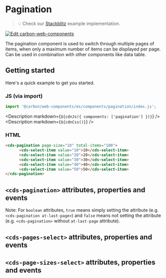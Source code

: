 
# Pagination

> 💡 Check our
> [Stackblitz](https://stackblitz.com/github/carbon-design-system/carbon-for-ibm-dotcom/tree/main/packages/web-components/examples/stackblitz/basic/components/pagination)
> example implementation.

[![Edit carbon-web-components](https://developer.stackblitz.com/img/open_in_stackblitz.svg)](https://stackblitz.com/github/carbon-design-system/carbon-for-ibm-dotcom/tree/main/packages/carbon-web-components/examples/stackblitz/basic/components/pagination)

The pagination component is used to switch through multiple pages of items, when
only a maximum number of items can be displayed per page. Can be used in
combination with other components like data table.

## Getting started

Here's a quick example to get you started.

### JS (via import)

```javascript
import '@carbon/web-components/es/components/pagination/index.js';
```

<Description markdown={`${cdnJs({ components: ['pagination'] })}`} />
<Description markdown={`${cdnCss()}`} />

### HTML

```html
<cds-pagination page-size="10" total-items="100">
      <cds-select-item value="10">10</cds-select-item>
      <cds-select-item value="20">20</cds-select-item>
      <cds-select-item value="30">30</cds-select-item>
      <cds-select-item value="40">40</cds-select-item>
      <cds-select-item value="50">50</cds-select-item>
</cds-pagination>
```

## `<cds-pagination>` attributes, properties and events

Note: For `boolean` attributes, `true` means simply setting the attribute (e.g.
`<cds-pagination at-last-page>`) and `false` means not setting the attribute
(e.g. `<cds-pagination>` without `at-last-page` attribute).

<Props of="cds-pagination" />

## `<cds-pages-select>` attributes, properties and events

<Props of="cds-pages-select" />

## `<cds-page-sizes-select>` attributes, properties and events

<Props of="cds-page-sizes-select" />
